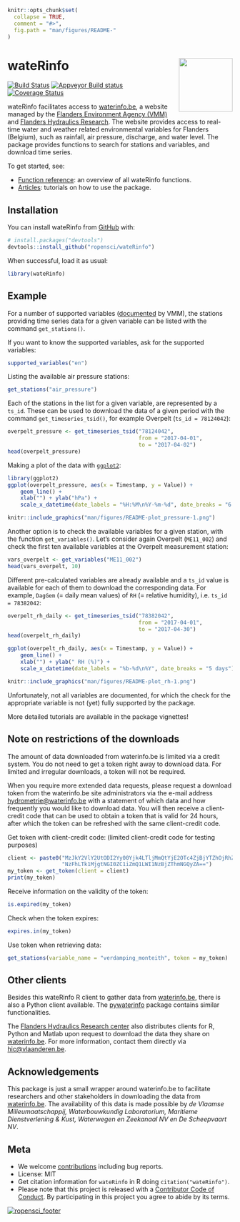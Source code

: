 <!-- README.md is generated from README.Rmd. Please edit that file and knit -->

```r
knitr::opts_chunk$set(
  collapse = TRUE,
  comment = "#>",
  fig.path = "man/figures/README-"
)
```

# wateRinfo <img src="man/figures/logo.png" align="right" alt="" width="120">

[![Build Status](https://travis-ci.org/ropensci/wateRinfo.svg?branch=addci)](https://travis-ci.org/ropensci/wateRinfo) [![Appveyor Build status](https://ci.appveyor.com/api/projects/status/crmofvs8c7oja0mn/branch/master?svg=true)](https://ci.appveyor.com/project/stijnvanhoey/waterinfo-agry3/branch/master) [![Coverage Status](https://coveralls.io/repos/github/ropensci/wateRinfo/badge.svg)](https://coveralls.io/r/ropensci/wateRinfo?branch=master)

wateRinfo facilitates access to [waterinfo.be](https://www.waterinfo.be/), a website managed by the [Flanders Environment Agency (VMM)](https://en.vmm.be/) and [Flanders Hydraulics Research](https://www.waterbouwkundiglaboratorium.be/). The website provides access to real-time water and weather related environmental variables for Flanders (Belgium), such as rainfall, air pressure, discharge, and water level. The package provides functions to search for stations and variables, and download time series.

To get started, see:

* [Function reference](https://docs.ropensci.org/wateRinfo/reference/index.html): an overview of all wateRinfo functions.
* [Articles](https://docs.ropensci.org/wateRinfo/articles/): tutorials on how to use the package.

## Installation

You can install wateRinfo from [GitHub](https://github.com/ropensci/wateRinfo) with:

```r
# install.packages("devtools")
devtools::install_github("ropensci/wateRinfo")
```

When successful, load it as usual:

```r
library(wateRinfo)
```

## Example

For a number of supported variables ([documented](https://www.waterinfo.be/download/9f5ee0c9-dafa-46de-958b-7cac46eb8c23?dl=0) by VMM), the stations providing time series data for a given variable can be listed with the command `get_stations()`.

If you want to know the supported variables, ask for the supported variables:

```r
supported_variables("en")
```

Listing the available air pressure stations:

```r
get_stations("air_pressure")
```

Each of the stations in the list for a given variable, are represented by a `ts_id`. These can be used to download the data of a given period with the command `get_timeseries_tsid()`, for example Overpelt (`ts_id = 78124042`):

```r
overpelt_pressure <- get_timeseries_tsid("78124042", 
                                         from = "2017-04-01", 
                                         to = "2017-04-02")
head(overpelt_pressure)
```

Making a plot of the data with [`ggplot2`](https://ggplot2.tidyverse.org/):

```r
library(ggplot2)
ggplot(overpelt_pressure, aes(x = Timestamp, y = Value)) + 
    geom_line() + 
    xlab("") + ylab("hPa") + 
    scale_x_datetime(date_labels = "%H:%M\n%Y-%m-%d", date_breaks = "6 hours")
```

```r
knitr::include_graphics("man/figures/README-plot_pressure-1.png")
```

Another option is to check the available variables for a given station, with the function `get_variables()`. Let's consider again Overpelt (`ME11_002`) and check the first ten available variables at the Overpelt measurement station:

```r
vars_overpelt <- get_variables("ME11_002")
head(vars_overpelt, 10)
```

Different pre-calculated variables are already available and a `ts_id` value is available for each of them to download the corresponding data. For example, `DagGem` (= daily mean values) of `RH` (= relative humidity), i.e. `ts_id = 78382042`:

```r
overpelt_rh_daily <- get_timeseries_tsid("78382042", 
                                         from = "2017-04-01", 
                                         to = "2017-04-30")
head(overpelt_rh_daily)
```

```r
ggplot(overpelt_rh_daily, aes(x = Timestamp, y = Value)) + 
    geom_line() + 
    xlab("") + ylab(" RH (%)") + 
    scale_x_datetime(date_labels = "%b-%d\n%Y", date_breaks = "5 days")
```

```r
knitr::include_graphics("man/figures/README-plot_rh-1.png")
```

Unfortunately, not all variables are documented, for which the check for the appropriate variable is not (yet) fully supported by the package.

More detailed tutorials are available in the package vignettes!

## Note on restrictions of the downloads

The amount of data downloaded from waterinfo.be is limited via a credit system. You do not need to get a token right away to download data. For limited and irregular downloads, a token will not be required.

When you require more extended data requests, please request a download token from the waterinfo.be site administrators via the e-mail address <hydrometrie@waterinfo.be> with a statement of which data and how frequently you would like to download data. You will then receive a client-credit code that can be used to obtain a token that is valid for 24 hours, after which the token can be refreshed with the same client-credit code.

Get token with client-credit code: (limited client-credit code for testing purposes)

```r
client <- paste0("MzJkY2VlY2UtODI2Yy00Yjk4LTljMmQtYjE2OTc4ZjBjYTZhOjRhZGE4",
                 "NzFhLTk1MjgtNGI0ZC1iZmQ1LWI1NzBjZThmNGQyZA==")
my_token <- get_token(client = client)
print(my_token)
```

Receive information on the validity of the token:

```r
is.expired(my_token)
```

Check when the token expires:

```r
expires.in(my_token)
```

Use token when retrieving data:

```r
get_stations(variable_name = "verdamping_monteith", token = my_token)
```

## Other clients

Besides this wateRinfo R client to gather data from [waterinfo.be](https://www.waterinfo.be/), there is also a Python client available. The [pywaterinfo](https://fluves.github.io/pywaterinfo/) package contains similar functionalities.

The [Flanders Hydraulics Research center](https://www.waterbouwkundiglaboratorium.be/en/) also distributes clients for R, Python and Matlab upon request to download the data they share on [waterinfo.be](https://www.waterinfo.be/). For more information, contact them directly via [hic@vlaanderen.be](mailto:hic@vlaanderen.be).

## Acknowledgements

This package is just a small wrapper around waterinfo.be to facilitate researchers and other stakeholders in downloading the data from [waterinfo.be](http://www.waterinfo.be). The availability of this data is made possible by *de Vlaamse Milieumaatschappij, Waterbouwkundig Laboratorium, Maritieme Dienstverlening & Kust, Waterwegen en Zeekanaal NV en De Scheepvaart NV*.

## Meta

* We welcome [contributions](.github/CONTRIBUTING.md) including bug reports.
* License: MIT
* Get citation information for `wateRinfo` in R doing `citation("wateRinfo")`.
* Please note that this project is released with a [Contributor Code of Conduct](.github/CODE_OF_CONDUCT.md). By participating in this project you agree to abide by its terms.

[![ropensci_footer](https://ropensci.org/public_images/ropensci_footer.png)](https://ropensci.org)
